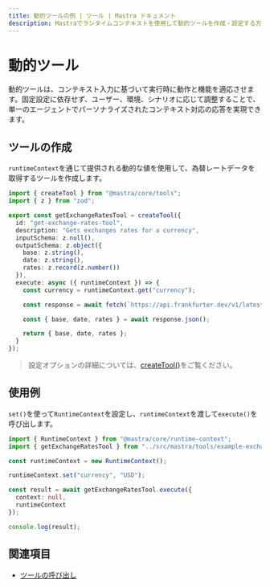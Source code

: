 ```yaml
---
title: 動的ツールの例 | ツール | Mastra ドキュメント
description: Mastraでランタイムコンテキストを使用して動的ツールを作成・設定する方法を学習します。
---
```




# 動的ツール

動的ツールは、コンテキスト入力に基づいて実行時に動作と機能を適応させます。固定設定に依存せず、ユーザー、環境、シナリオに応じて調整することで、単一のエージェントでパーソナライズされたコンテキスト対応の応答を実現できます。



## ツールの作成

`runtimeContext`を通じて提供される動的な値を使用して、為替レートデータを取得するツールを作成します。

```typescript filename="src/mastra/tools/example-exchange-rates-tool.ts" showLineNumbers copy
import { createTool } from "@mastra/core/tools";
import { z } from "zod";

export const getExchangeRatesTool = createTool({
  id: "get-exchange-rates-tool",
  description: "Gets exchanges rates for a currency",
  inputSchema: z.null(),
  outputSchema: z.object({
    base: z.string(),
    date: z.string(),
    rates: z.record(z.number())
  }),
  execute: async ({ runtimeContext }) => {
    const currency = runtimeContext.get("currency");

    const response = await fetch(`https://api.frankfurter.dev/v1/latest?base=${currency}`);

    const { base, date, rates } = await response.json();

    return { base, date, rates };
  }
});
```

> 設定オプションの詳細については、[createTool()](../../reference/tools//create-tool.mdx)をご覧ください。



## 使用例

`set()`を使って`RuntimeContext`を設定し、`runtimeContext`を渡して`execute()`を呼び出します。

```typescript filename="src/test-exchange-rate.ts" showLineNumbers copy
import { RuntimeContext } from "@mastra/core/runtime-context";
import { getExchangeRatesTool } from "../src/mastra/tools/example-exchange-rates-tool";

const runtimeContext = new RuntimeContext();

runtimeContext.set("currency", "USD");

const result = await getExchangeRatesTool.execute({
  context: null,
  runtimeContext
});

console.log(result);
```



## 関連項目

- [ツールの呼び出し](./calling-tools.mdx#from-the-command-line)
